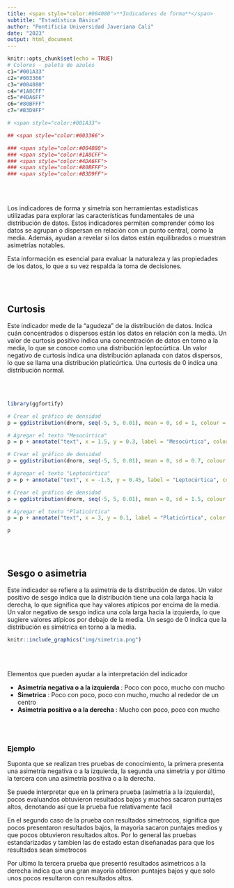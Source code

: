 ```yaml
---
title: <span style="color:#004080">**Indicadores de forma**</span>
subtitle: "Estadística Básica"
author: "Pontificia Universidad Javeriana Cali"
date: "2023"
output: html_document
---
```


```r
knitr::opts_chunk$set(echo = TRUE)
# Colores - paleta de azules
c1="#001A33"
c2="#003366"
c3="#004080"
c4="#1A8CFF"
c5="#4DA6FF"
c6="#80BFFF"
c7="#B3D9FF"

# <span style="color:#001A33"> 

## <span style="color:#003366">  

### <span style="color:#004080">
### <span style="color:#1A8CFF">
### <span style="color:#4DA6FF">
### <span style="color:#80BFFF">
### <span style="color:#B3D9FF">

```

<br><br>

Los indicadores de forma y simetría son herramientas estadísticas utilizadas para explorar las características fundamentales de una distribución de datos. Estos indicadores permiten comprender cómo los datos se agrupan o dispersan en relación con un punto central, como la media. Además, ayudan a revelar si los datos están equilibrados o muestran asimetrías notables. 

Esta información es esencial para evaluar la naturaleza y las propiedades de los datos, lo que a su vez respalda la toma de decisiones.

<br><br>

## **Curtosis**


Este indicador mede de la "agudeza" de la distribución de datos. Indica cuán concentrados o dispersos están los datos en relación con la media. Un valor de curtosis positivo indica una concentración de datos en torno a la media, lo que se conoce como una distribución leptocúrtica. Un valor negativo de curtosis indica una distribución aplanada con datos dispersos, lo que se llama una distribución platicúrtica. Una curtosis de 0 indica una distribución normal.


<br><br>

```r
library(ggfortify)

# Crear el gráfico de densidad
p = ggdistribution(dnorm, seq(-5, 5, 0.01), mean = 0, sd = 1, colour = 'blue')

# Agregar el texto "Mesocúrtica"
p = p + annotate("text", x = 1.5, y = 0.3, label = "Mesocúrtica", color = "blue")

# Crear el gráfico de densidad
p = ggdistribution(dnorm, seq(-5, 5, 0.01), mean = 0, sd = 0.7, colour = 'red', p = p)

# Agregar el texto "Leptocúrtica"
p = p + annotate("text", x = -1.5, y = 0.45, label = "Leptocúrtica", color = "red")

# Crear el gráfico de densidad
p = ggdistribution(dnorm, seq(-5, 5, 0.01), mean = 0, sd = 1.5, colour = 'orange', p = p)

# Agregar el texto "Platicúrtica"
p = p + annotate("text", x = 3, y = 0.1, label = "Platicúrtica", color = "orange")

p
```
<br><br>

## **Sesgo o asimetria**

Este indicador se refiere a la asimetría de la distribución de datos. Un valor positivo de sesgo indica que la distribución tiene una cola larga hacia la derecha, lo que significa que hay valores atípicos por encima de la media. Un valor negativo de sesgo indica una cola larga hacia la izquierda, lo que sugiere valores atípicos por debajo de la media. Un sesgo de 0 indica que la distribución es simétrica en torno a la media.


```r
knitr::include_graphics("img/simetria.png")
```

<br><br>

Elementos que pueden ayudar a la interpretación del indicador

+ **Asimetria negativa o a la izquierda ** : Poco con poco, mucho con mucho
+ **Simetrica** : Poco con poco, poco con mucho, mucho al rededor de un centro
+ **Asimetria positiva o a la derecha** : Mucho con poco, poco con mucho

<br><br>

### **Ejemplo**

Suponta que se realizan tres pruebas de conocimiento, la primera presenta una asimetría negativa o a la izquierda, la segunda una simetria y por último la tercera con una asimetría positiva o a la derecha.

Se puede interpretar que en la primera prueba (asimetria a la izquierda), pocos evaluandos obtuvieron resultados bajos y muchos sacaron puntajes altos, denotando así que la prueba fue relativamente facil

En el segundo caso de la prueba con resultados simetrocos, significa que pocos presentaron resultados bajos, la mayoria sacaron puntajes medios y que pocos obtuvieron resultados altos. Por lo general las pruebas estandarizadas y tambien las de estado estan diseñanadas para que los resultados sean simetrocos

Por ultimo la tercera prueba que presentó resultados asimetricos a la derecha indica que una gran mayoria obtieron puntajes bajos y que solo unos pocos resultaron con resultados altos.




